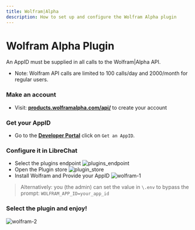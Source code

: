 ```yaml
---
title: Wolfram|Alpha
description: How to set up and configure the Wolfram Alpha plugin
---
```


# Wolfram Alpha Plugin

An AppID must be supplied in all calls to the Wolfram|Alpha API. 

- Note: Wolfram API calls are limited to 100 calls/day and 2000/month for regular users.

### Make an account 
- Visit: **[products.wolframalpha.com/api/](https://products.wolframalpha.com/api/)** to create your account

### Get your AppID
- Go to the **[Developer Portal](https://developer.wolframalpha.com/portal/myapps/)** click on `Get an AppID`.

### Configure it in LibreChat
- Select the plugins endpoint
![plugins_endpoint](https://github.com/danny-avila/LibreChat/assets/32828263/7db788a5-2173-4115-b34b-43ea132dae69)
- Open the Plugin store
![plugin_store](https://github.com/danny-avila/LibreChat/assets/32828263/12a51feb-c030-4cf0-8429-16360270988d)
- Install Wolfram and Provide your AppID
![wolfram-1](https://github.com/danny-avila/LibreChat/assets/32828263/bd165497-d529-441d-8372-a68db19adc3f)

> Alternatively: you (the admin) can set the value in `\.env` to bypass the prompt: `WOLFRAM_APP_ID=your_app_id`


### Select the plugin and enjoy!

![wolfram-2](https://github.com/danny-avila/LibreChat/assets/32828263/2825e961-6c46-4728-96cd-1012a0862943)

